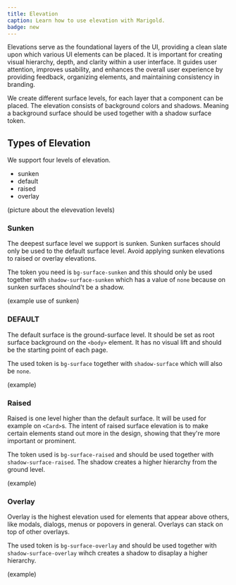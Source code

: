 ```yaml
---
title: Elevation
caption: Learn how to use elevation with Marigold.
badge: new
---
```


Elevations serve as the foundational layers of the UI, providing a clean slate upon which various UI elements can be placed. It is important for creating visual hierarchy, depth, and clarity within a user interface. It guides user attention, improves usability, and enhances the overall user experience by providing feedback, organizing elements, and maintaining consistency in branding.

We create different surface levels, for each layer that a component can be placed.
The elevation consists of background colors and shadows. Meaning a background surface should be used together with a shadow surface token.

## Types of Elevation

We support four levels of elevation.

- sunken
- default
- raised
- overlay

(picture about the elevevation levels)

### Sunken

The deepest surface level we support is sunken. Sunken surfaces should only be used to the default surface level. Avoid applying sunken elevations to raised or overlay elevations.

The token you need is `bg-surface-sunken` and this should only be used together with `shadow-surface-sunken` which has a value of `none` because on sunken surfaces shoulnd't be a shadow.

(example use of sunken)

### DEFAULT

The default surface is the ground-surface level. It should be set as root surface background on the `<body>` element. It has no visual lift and should be the starting point of each page.

The used token is `bg-surface` together with `shadow-surface` which will also be `none`.

(example)

### Raised

Raised is one level higher than the default surface. It will be used for example on `<Card>`s. The intent of raised surface elevation is to make certain elements stand out more in the design, showing that they're more important or prominent.

The token used is `bg-surface-raised` and should be used together with `shadow-surface-raised`. The shadow creates a higher hierarchy from the ground level.

(example)

### Overlay

Overlay is the highest elevation used for elements that appear above others, like modals, dialogs, menus or popovers in general. Overlays can stack on top of other overlays.

The used token is `bg-surface-overlay` and should be used together with `shadow-surface-overlay` wihch creates a shadow to disaplay a higher hierarchy.

(example)
